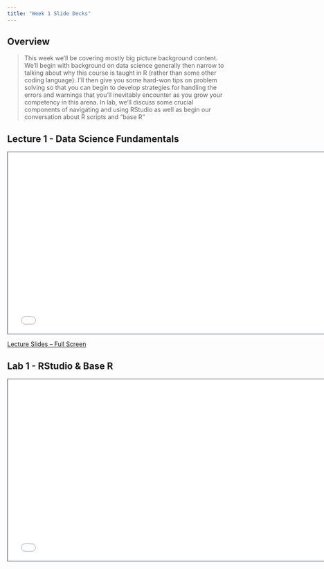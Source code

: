```yaml
---
title: "Week 1 Slide Decks"
---
```


## Overview

> This week we'll be covering mostly big picture background content. We'll begin with background on data science generally then narrow to talking about why this course is taught in R (rather than some other coding language). I'll then give you some hard-won tips on problem solving so that you can begin to develop strategies for handling the errors and warnings that you'll inevitably encounter as you grow your competency in this arena. In lab, we'll discuss some crucial components of navigating and using RStudio as well as begin our conversation about R scripts and "base R"

## Lecture 1 - Data Science Fundamentals

```{=html}
<iframe class="slide-deck" src="slides_1a.html" height="420" width="750" style="border: 1px solid #2e3846;"></iframe>
```

[Lecture Slides -- Full Screen](slides_1a.qmd)

## Lab 1 - RStudio & Base R

```{=html}
<iframe class="slide-deck" src="slides_1b.html" height="420" width="750" style="border: 1px solid #2e3846;></iframe>
```
 
[Lab Slides -- Full Screen](slides_1b.qmd)

## Homework 1

### Learning Objective(s)

Upon completion of these assignments, students will be able to:

- Describe a real-world file path
- Demonstrate comfortability with using comments in an R script 
- Explain fundamental principles of R and RStudio
- Perform arithmetic using objects in R
- Manipulate and interpret vectors and objects of various classes and contents

### Assignment Due Date(s)

Each homework is due at midnight the day before each lecture (i.e., Monday night) Late work will be accepted but will be subject to the late assignments policy outlined in this course's syllabus.

### Assignment Description

This homework should be submitted as an R script with your last name and week 1 as the file name (e.g., "Lyon_week1.R"). Remember to specifically load any necessary packages using the `library` argument and include comments explaining what line(s) correspond to each of the following prompts.

1. As a comment, write the full file path on your computer to where you've saved this script. Folders should be separated by slashes. Include the name of the R script in the file path

2. As a comment, explain the difference between the RStudio "Console" and "Source" panes

3. As a comment, describe–in your own words–what is meant by the term "base R"

4. Create an object named "weight_kg" and assign the value 62 as a number

5. Create a new object by multiplying the 'weight_kg' object by 2.2 and assign the result to an object called "weight_lb"

6. As a comment, define both (A) the value of 'weight_lb' and (B) the class of 'weight_lb'

7. Write the code necessary to access the help file for the function `floor`

8. As a comment, define the argument(s) that the `floor` function accepts beneath your response to #7
    - NOTE: this should include both (A) the name of the argument and (B) what class(es) the argument requires

9. Concatenate the following values into an object called "my_vector": 4, 8, 15, 23, "hello", "world"

10. Provide code to identify (A) the length of 'my_vector', (B) the class of my vector, and (C) what happens if you try to take the square root of 'my_vector'
    - NOTE: For part C, explain why that outcome occurs when you attempt to take the square root of 'my_vector' 
